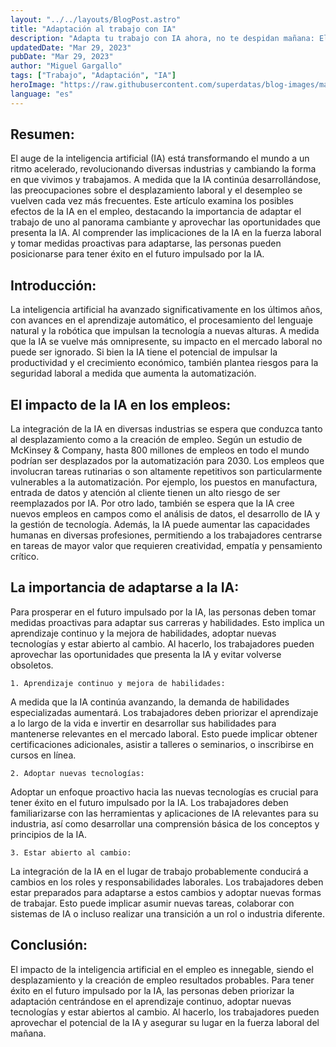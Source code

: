 ```yaml
---
layout: "../../layouts/BlogPost.astro"
title: "Adaptación al trabajo con IA"
description: "Adapta tu trabajo con IA ahora, no te despidan mañana: El impacto de la inteligencia artificial en el empleo y la necesidad de adaptación."
updatedDate: "Mar 29, 2023"
pubDate: "Mar 29, 2023"
author: "Miguel Gargallo"
tags: ["Trabajo", "Adaptación", "IA"]
heroImage: "https://raw.githubusercontent.com/superdatas/blog-images/main/ai-advancement-science.png"
language: "es"
---
```


## Resumen:
El auge de la inteligencia artificial (IA) está transformando el mundo a un ritmo acelerado, revolucionando diversas industrias y cambiando la forma en que vivimos y trabajamos. A medida que la IA continúa desarrollándose, las preocupaciones sobre el desplazamiento laboral y el desempleo se vuelven cada vez más frecuentes. Este artículo examina los posibles efectos de la IA en el empleo, destacando la importancia de adaptar el trabajo de uno al panorama cambiante y aprovechar las oportunidades que presenta la IA. Al comprender las implicaciones de la IA en la fuerza laboral y tomar medidas proactivas para adaptarse, las personas pueden posicionarse para tener éxito en el futuro impulsado por la IA.

## Introducción:
La inteligencia artificial ha avanzado significativamente en los últimos años, con avances en el aprendizaje automático, el procesamiento del lenguaje natural y la robótica que impulsan la tecnología a nuevas alturas. A medida que la IA se vuelve más omnipresente, su impacto en el mercado laboral no puede ser ignorado. Si bien la IA tiene el potencial de impulsar la productividad y el crecimiento económico, también plantea riesgos para la seguridad laboral a medida que aumenta la automatización.

## El impacto de la IA en los empleos:
La integración de la IA en diversas industrias se espera que conduzca tanto al desplazamiento como a la creación de empleo. Según un estudio de McKinsey & Company, hasta 800 millones de empleos en todo el mundo podrían ser desplazados por la automatización para 2030. Los empleos que involucran tareas rutinarias o son altamente repetitivos son particularmente vulnerables a la automatización. Por ejemplo, los puestos en manufactura, entrada de datos y atención al cliente tienen un alto riesgo de ser reemplazados por IA.
Por otro lado, también se espera que la IA cree nuevos empleos en campos como el análisis de datos, el desarrollo de IA y la gestión de tecnología. Además, la IA puede aumentar las capacidades humanas en diversas profesiones, permitiendo a los trabajadores centrarse en tareas de mayor valor que requieren creatividad, empatía y pensamiento crítico.

## La importancia de adaptarse a la IA:

Para prosperar en el futuro impulsado por la IA, las personas deben tomar medidas proactivas para adaptar sus carreras y habilidades. Esto implica un aprendizaje continuo y la mejora de habilidades, adoptar nuevas tecnologías y estar abierto al cambio. Al hacerlo, los trabajadores pueden aprovechar las oportunidades que presenta la IA y evitar volverse obsoletos.

    1. Aprendizaje continuo y mejora de habilidades:

A medida que la IA continúa avanzando, la demanda de habilidades especializadas aumentará. Los trabajadores deben priorizar el aprendizaje a lo largo de la vida e invertir en desarrollar sus habilidades para mantenerse relevantes en el mercado laboral. Esto puede implicar obtener certificaciones adicionales, asistir a talleres o seminarios, o inscribirse en cursos en línea.

    2. Adoptar nuevas tecnologías:

Adoptar un enfoque proactivo hacia las nuevas tecnologías es crucial para tener éxito en el futuro impulsado por la IA. Los trabajadores deben familiarizarse con las herramientas y aplicaciones de IA relevantes para su industria, así como desarrollar una comprensión básica de los conceptos y principios de la IA.

    3. Estar abierto al cambio:

La integración de la IA en el lugar de trabajo probablemente conducirá a cambios en los roles y responsabilidades laborales. Los trabajadores deben estar preparados para adaptarse a estos cambios y adoptar nuevas formas de trabajar. Esto puede implicar asumir nuevas tareas, colaborar con sistemas de IA o incluso realizar una transición a un rol o industria diferente.

## Conclusión:
El impacto de la inteligencia artificial en el empleo es innegable, siendo el desplazamiento y la creación de empleo resultados probables. Para tener éxito en el futuro impulsado por la IA, las personas deben priorizar la adaptación centrándose en el aprendizaje continuo, adoptar nuevas tecnologías y estar abiertos al cambio. Al hacerlo, los trabajadores pueden aprovechar el potencial de la IA y asegurar su lugar en la fuerza laboral del mañana.